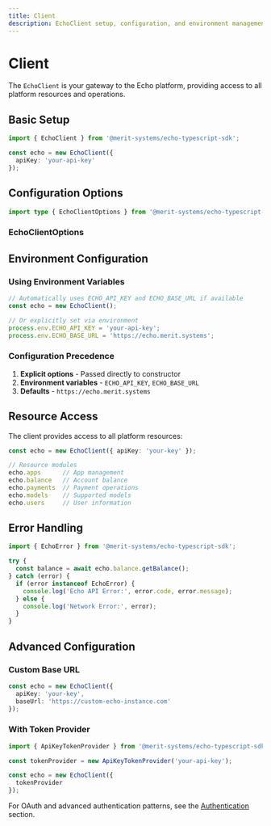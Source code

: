 ```yaml
---
title: Client
description: EchoClient setup, configuration, and environment management
---
```


# Client

The `EchoClient` is your gateway to the Echo platform, providing access to all platform resources and operations.

## Basic Setup

```typescript
import { EchoClient } from '@merit-systems/echo-typescript-sdk';

const echo = new EchoClient({
  apiKey: 'your-api-key'
});
```

## Configuration Options

```typescript
import type { EchoClientOptions } from '@merit-systems/echo-typescript-sdk';
```

### EchoClientOptions

<AutoTypeTable 
  path="../echo-typescript-sdk/src/client.ts" 
  name="EchoClientOptions" 
/>

## Environment Configuration

### Using Environment Variables

```typescript
// Automatically uses ECHO_API_KEY and ECHO_BASE_URL if available
const echo = new EchoClient();

// Or explicitly set via environment
process.env.ECHO_API_KEY = 'your-api-key';
process.env.ECHO_BASE_URL = 'https://echo.merit.systems';
```

### Configuration Precedence

1. **Explicit options** - Passed directly to constructor
2. **Environment variables** - `ECHO_API_KEY`, `ECHO_BASE_URL`
3. **Defaults** - `https://echo.merit.systems`

## Resource Access

The client provides access to all platform resources:

```typescript
const echo = new EchoClient({ apiKey: 'your-key' });

// Resource modules
echo.apps      // App management
echo.balance   // Account balance
echo.payments  // Payment operations
echo.models    // Supported models
echo.users     // User information
```

## Error Handling

```typescript
import { EchoError } from '@merit-systems/echo-typescript-sdk';

try {
  const balance = await echo.balance.getBalance();
} catch (error) {
  if (error instanceof EchoError) {
    console.log('Echo API Error:', error.code, error.message);
  } else {
    console.log('Network Error:', error);
  }
}
```

## Advanced Configuration

### Custom Base URL

```typescript
const echo = new EchoClient({
  apiKey: 'your-key',
  baseUrl: 'https://custom-echo-instance.com'
});
```

### With Token Provider

```typescript
import { ApiKeyTokenProvider } from '@merit-systems/echo-typescript-sdk';

const tokenProvider = new ApiKeyTokenProvider('your-api-key');

const echo = new EchoClient({
  tokenProvider
});
```

For OAuth and advanced authentication patterns, see the [Authentication](/docs/typescript-sdk/authentication) section.